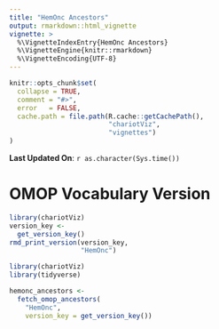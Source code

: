 ```yaml
---
title: "HemOnc Ancestors"
output: rmarkdown::html_vignette
vignette: >
  %\VignetteIndexEntry{HemOnc Ancestors}
  %\VignetteEngine{knitr::rmarkdown}
  %\VignetteEncoding{UTF-8}
---
```


```r
knitr::opts_chunk$set(
  collapse = TRUE,
  comment = "#>",
  error   = FALSE,
  cache.path = file.path(R.cache::getCachePath(),
                         "chariotViz",
                         "vignettes")
)
```

**Last Updated On**: `r as.character(Sys.time())`  

# OMOP Vocabulary Version  

```r
library(chariotViz)
version_key <- 
  get_version_key()
rmd_print_version(version_key, 
                  "HemOnc")
```



```r
library(chariotViz)
library(tidyverse)
```


```r
hemonc_ancestors <- 
  fetch_omop_ancestors(
    "HemOnc",
    version_key = get_version_key())
```

